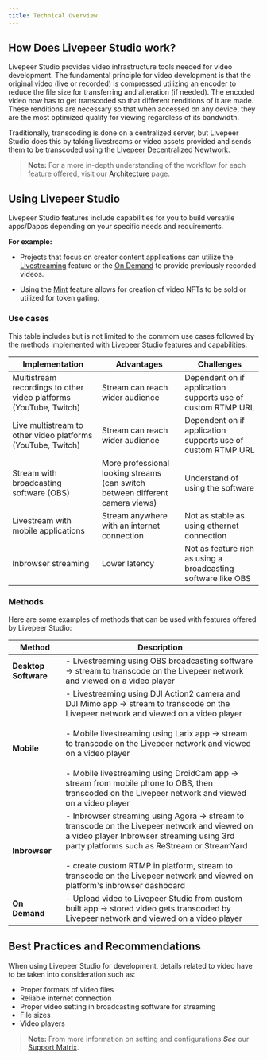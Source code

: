 ```yaml
---
title: Technical Overview 
---
```



## How Does Livepeer Studio work?

Livepeer Studio provides video infrastructure tools needed for video development. The fundamental principle for video development is that the original video (live or recorded) is compressed utilizing an encoder to reduce the file size for transferring and alteration (if needed). The encoded video now has to get transcoded so that different renditions of it are made. These renditions are necessary so that when accessed on any device, they are the most optimized quality for viewing regardless of its bandwidth.

Traditionally, transcoding is done on a centralized server, but Livepeer Studio does this by taking livestreams or video assets provided and sends them to be transcoded using the [Livepeer Decentralized Newtwork](https://livepeer.org). 

> **Note:** For a more in-depth understanding of the workflow for each feature offered, visit our [Architecture](./architecture) page.

## Using Livepeer Studio

Livepeer Studio features include capabilities for you to build versatile apps/Dapps depending on your specific needs and requirements. 

**For example:** 

- Projects that focus on creator content applications can utilize the [Livestreaming](./livestream) feature or the [On Demand](./upload) to provide previously recorded videos. 

- Using the [Mint](./mint) feature allows for creation of video NFTs to be sold or utilized for token gating.

### Use cases

This table includes but is not limited to the commom use cases followed by the methods implemented with Livepeer Studio features and capabilities:

| Implementation                                                                                                 | Advantages | Challenges |
| -------------------------------------------------------------------------------------------------------------- | ---------- | ---------- |
| Multistream recordings to other video platforms (YouTube, Twitch)                                                        |    Stream can reach wider audience        |    Dependent on if application supports use of custom RTMP URL         |
| Live multistream to other video platforms (YouTube, Twitch)                                                                                              |     Stream can reach wider audience      |    Dependent on if application supports use of custom RTMP URL        |
| Stream with broadcasting software (OBS) |     More professional looking streams (can switch between different camera views)       |      Understand of using the software      |
| Livestream with mobile applications                                                                        |            Stream anywhere with an internet connection|      Not as stable as using ethernet connection      |
| Inbrowser streaming                                                                      |            Lower latency|       Not as feature rich as using a broadcasting software like OBS     |


### Methods

Here are some examples of methods that can be used with features offered by Livepeer Studio:


| Method               | Description                                                  |
| -------------------- | ------------------------------------------------------------ |
| **Desktop Software** | - Livestreaming using OBS broadcasting software -> stream to transcode on the Livepeer network and viewed on a video player |
| **Mobile**           | -  Livestreaming using DJI Action2 camera and DJI Mimo app -> stream to transcode on the Livepeer network and viewed on a video player <br /><br />- Mobile livestreaming using Larix app -> stream to transcode on the Livepeer network and viewed  on a video player <br /><br />- Mobile livestreaming using DroidCam app -> stream from mobile phone to OBS, then transcoded on the Livepeer network and viewed on a video player |
| **Inbrowser**        | - Inbrowser streaming using Agora ->  stream to transcode on the Livepeer network and viewed on a video player Inbrowser streaming using 3rd party platforms such as ReStream or StreamYard <br /><br />- create custom RTMP in platform, stream to transcode on the Livepeer network and viewed on platform's inbrowser dashboard |
| **On Demand**        | - Upload video to Livepeer Studio from custom built app -> stored video gets transcoded by Livepeer network and viewed on a video player |




## Best Practices and Recommendations

When using Livepeer Studio for development, details related to video have to be taken into consideration such as:

- Proper formats of video files
- Reliable internet connection 
- Proper video setting in broadcasting software for streaming
- File sizes
- Video players

> **Note:** From more information on setting and configurations ***See*** our [Support Matrix](./features).
